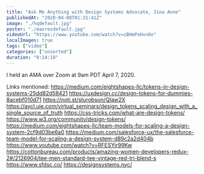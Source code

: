 ```yaml
---
title: "Ask Me Anything with Design Systems Advocate, Jina Anne"
publishedAt: "2020-04-08T01:31:41Z"
image: "./hqdefault.jpg"
poster: "./maxresdefault.jpg"
videoUrl: "https://www.youtube.com/watch?v=zBHmPxHvnOo"
localImages: true
tags: ["video"]
categories: ["unsorted"]
duration: "0:14:10"
---
```

I held an AMA over Zoom at 9am PDT April 7, 2020.

Links mentioned:
https://medium.com/eightshapes-llc/tokens-in-design-systems-25dd82d58421
https://uxdesign.cc/design-tokens-for-dummies-8acebf010d71
https://noti.st/sturobson/QIaw2X
https://aycl.uie.com/virtual_seminars/design_tokens_scaling_design_with_a_single_source_of_truth
https://css-tricks.com/what-are-design-tokens/
https://www.w3.org/community/design-tokens/
https://medium.com/eightshapes-llc/team-models-for-scaling-a-design-system-2cf9d03be6a0
https://medium.com/salesforce-ux/the-salesforce-team-model-for-scaling-a-design-system-d89c2a2d404b
https://www.youtube.com/watch?v=RFESYir99Kw
https://cottonbureau.com/products/amazing-women-developers-redux-2#/2126904/tee-men-standard-tee-vintage-red-tri-blend-s
https://www.sfdsc.co/
https://designsystems.nyc/

